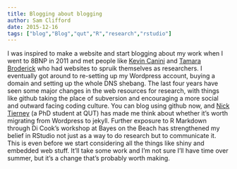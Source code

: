 ```yaml
---
title: Blogging about blogging
author: Sam Clifford
date: 2015-12-16
tags: ["blog","Blog","qut","R","research","rstudio"]
---
```


I was inspired to make a website and start blogging about my work when I went to 8BNP in 2011 and met people like [Kevin Canini](http://canini.me/) and [Tamara Broderick](http://www.tamarabroderick.com/) who had websites to spruik themselves as researchers. I eventually got around to re-setting up my Wordpress account, buying a domain and setting up the whole DNS shebang. The last four years have seen some major changes in the web resources for research, with things like github taking the place of subversion and encouraging a more social and outward facing coding culture. You can blog using github now, and [Nick Tierney](http://www.njtierney.com/jekyll/2015/11/11/how-i-built-my-site/) (a PhD student at QUT) has made me think about whether it's worth migrating from Wordpress to jekyll. Further exposure to R Markdown through Di Cook's workshop at Bayes on the Beach has strengthened my belief in RStudio not just as a way to do research but to communicate it. This is even before we start considering all the things like shiny and embedded web stuff. It'll take some work and I'm not sure I'll have time over summer, but it's a change that's probably worth making.